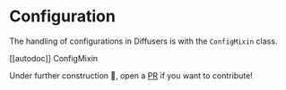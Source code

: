 <!--Copyright 2022 The HuggingFace Team. All rights reserved.

Licensed under the Apache License, Version 2.0 (the "License"); you may not use this file except in compliance with
the License. You may obtain a copy of the License at

http://www.apache.org/licenses/LICENSE-2.0

Unless required by applicable law or agreed to in writing, software distributed under the License is distributed on
an "AS IS" BASIS, WITHOUT WARRANTIES OR CONDITIONS OF ANY KIND, either express or implied. See the License for the
specific language governing permissions and limitations under the License.
-->



# Configuration

The handling of configurations in Diffusers is with the `ConfigMixin` class.

[[autodoc]] ConfigMixin

Under further construction 🚧, open a [PR](https://github.com/huggingface/diffusers/compare) if you want to contribute!
